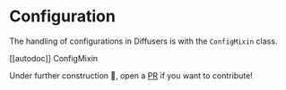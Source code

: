 <!--Copyright 2022 The HuggingFace Team. All rights reserved.

Licensed under the Apache License, Version 2.0 (the "License"); you may not use this file except in compliance with
the License. You may obtain a copy of the License at

http://www.apache.org/licenses/LICENSE-2.0

Unless required by applicable law or agreed to in writing, software distributed under the License is distributed on
an "AS IS" BASIS, WITHOUT WARRANTIES OR CONDITIONS OF ANY KIND, either express or implied. See the License for the
specific language governing permissions and limitations under the License.
-->



# Configuration

The handling of configurations in Diffusers is with the `ConfigMixin` class.

[[autodoc]] ConfigMixin

Under further construction 🚧, open a [PR](https://github.com/huggingface/diffusers/compare) if you want to contribute!
